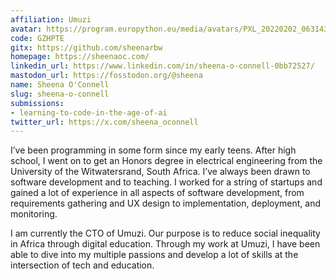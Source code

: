 ```yaml
---
affiliation: Umuzi
avatar: https://program.europython.eu/media/avatars/PXL_20220202_063143310_vOk18MH.jpg
code: GZHPTE
gitx: https://github.com/sheenarbw
homepage: https://sheenaoc.com/
linkedin_url: https://www.linkedin.com/in/sheena-o-connell-0bb72527/
mastodon_url: https://fosstodon.org/@sheena
name: Sheena O'Connell
slug: sheena-o-connell
submissions:
- learning-to-code-in-the-age-of-ai
twitter_url: https://x.com/sheena_oconnell
---
```


I’ve been programming in some form since my early teens. After high school, I went on to get an Honors degree in electrical engineering from the University of the Witwatersrand, South Africa. I’ve always been drawn to software development and to teaching. I worked for a string of startups and gained a lot of experience in all aspects of software development, from requirements gathering and UX design to implementation, deployment, and monitoring.

I am currently the CTO of Umuzi. Our purpose is to reduce social inequality in Africa through digital education. Through my work at Umuzi, I have been able to dive into my multiple passions and develop a lot of skills at the intersection of tech and education.
